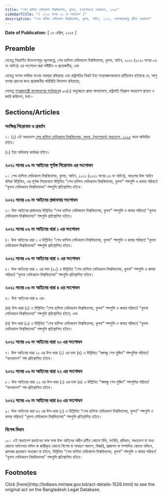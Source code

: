 ```yaml
---
title: "শেখ হাসিনা মেডিক্যাল বিশ্ববিদ্যালয়, খুলনা, (সংশোধন) অধ্যাদেশ, ২০২৫"
sidebarTitle: "( ২০২৫ সনের ১৩ নং অধ্যাদেশ )"
description: "শেখ হাসিনা মেডিক্যাল বিশ্ববিদ্যালয়, খুলনা, আইন, ২০২১, সংশোধনকল্পে প্রণীত অধ্যাদেশ"
---
```


**Date of Publication:** [ ১৩ এপ্রিল, ২০২৫ ]

## Preamble

যেহেতু নিম্নবর্ণিত উদ্দেশ্যসমূহ পূরণকল্পে, শেখ হাসিনা মেডিক্যাল বিশ্ববিদ্যালয়, খুলনা, আইন, ২০২১ (২০২১ সনের ০৬ নং আইন) এর সংশোধন করা সমীচীন ও প্রয়োজনীয়; এবং

যেহেতু সংসদ ভাঙ্গিয়া যাওয়া অবস্থায় রহিয়াছে এবং রাষ্ট্রপতির নিকট ইহা সন্তোষজনকভাবে প্রতীয়মান হইয়াছে যে, আশু ব্যবস্থা গ্রহণের জন্য প্রয়োজনীয় পরিস্থিতি বিদ্যমান রহিয়াছে;

সেহেতু [গণপ্রজাতন্ত্রী বাংলাদেশের সংবিধান](/act-957.html "গণপ্রজাতন্ত্রী বাংলাদেশের সংবিধান")ের ৯৩(১) অনুচ্ছেদে প্রদত্ত ক্ষমতাবলে, রাষ্ট্রপতি নিম্নরূপ অধ্যাদেশ প্রণয়ন ও জারি করিলেন, যথা:-

## Sections/Articles

### সংক্ষিপ্ত শিরোনাম ও প্রবর্তন

১। (১) এই অধ্যাদেশ [শেখ হাসিনা মেডিক্যাল বিশ্ববিদ্যালয়, খুলনা, (সংশোধন) অধ্যাদেশ, ২০২৫](/laws/act-1526 "শেখ হাসিনা মেডিক্যাল বিশ্ববিদ্যালয়, খুলনা, (সংশোধন) অধ্যাদেশ, ২০২৫") নামে অভিহিত হইবে।

(২) ইহা অবিলম্বে কার্যকর হইবে।

### ২০২১ সনের ০৬ নং আইনের পূর্ণাঙ্গ শিরোনাম এর সংশোধন

২। শেখ হাসিনা মেডিক্যাল বিশ্ববিদ্যালয়, খুলনা, আইন, ২০২১ (২০২১ সনের ০৬ নং আইন), অতঃপর উক্ত আইন বলিয়া উল্লিখিত, এর পূর্ণাঙ্গ শিরোনামে উল্লিখিত “শেখ হাসিনা মেডিক্যাল বিশ্ববিদ্যালয়, খুলনা” শব্দগুলি ও কমার পরিবর্তে “খুলনা মেডিক্যাল বিশ্ববিদ্যালয়” শব্দগুলি প্রতিস্থাপিত হইবে।

### ২০২১ সনের ০৬ নং আইনের প্রস্তাবনার সংশোধন

৩। উক্ত আইনের প্রস্তাবনায় উল্লিখিত “শেখ হাসিনা মেডিক্যাল বিশ্ববিদ্যালয়, খুলনা” শব্দগুলি ও কমার পরিবর্তে “খুলনা মেডিক্যাল বিশ্ববিদ্যালয়” শব্দগুলি প্রতিস্থাপিত হইবে।

### ২০২১ সনের ০৬ নং আইনের ধারা ১ এর সংশোধন

৪। উক্ত আইনের ধারা ১ এ উল্লিখিত “শেখ হাসিনা মেডিক্যাল বিশ্ববিদ্যালয়, খুলনা” শব্দগুলি ও কমার পরিবর্তে “খুলনা মেডিক্যাল বিশ্ববিদ্যালয়” শব্দগুলি প্রতিস্থাপিত হইবে।

### ২০২১ সনের ০৬ নং আইনের ধারা ২ এর সংশোধন

৫। উক্ত আইনের ধারা ২ এর দফা (২০) এ উল্লিখিত “শেখ হাসিনা মেডিক্যাল বিশ্ববিদ্যালয়, খুলনা” শব্দগুলি ও কমার পরিবর্তে “খুলনা মেডিক্যাল বিশ্ববিদ্যালয়” শব্দগুলি প্রতিস্থাপিত হইবে।

### ২০২১ সনের ০৬ নং আইনের ধারা ৪ এর সংশোধন

৬। উক্ত আইনের ধারা ৪ এর-

(ক) উপ-ধারা (১) এ উল্লিখিত “শেখ হাসিনা মেডিক্যাল বিশ্ববিদ্যালয়, খুলনা” শব্দগুলি ও কমার পরিবর্তে “খুলনা মেডিক্যাল বিশ্ববিদ্যালয়” শব্দগুলি প্রতিস্থাপিত হইবে; এবং

(খ) উপ-ধারা (২) এ উল্লিখিত “শেখ হাসিনা মেডিক্যাল বিশ্ববিদ্যালয়, খুলনা” শব্দগুলি ও কমার পরিবর্তে “খুলনা মেডিক্যাল বিশ্ববিদ্যালয়” শব্দগুলি প্রতিস্থাপিত হইবে।

### ২০২১ সনের ০৬ নং আইনের ধারা ২০ এর সংশোধন

৭। উক্ত আইনের ধারা ২০ এর উপ-ধারা (১) এর দফা (ঙ) এ উল্লিখিত “বঙ্গবন্ধু শেখ মুজিব” শব্দগুলির পরিবর্তে “বাংলাদেশ” শব্দ প্রতিস্থাপিত হইবে।

### ২০২১ সনের ০৬ নং আইনের ধারা ২২ এর সংশোধন

৮। উক্ত আইনের ধারা ২২ এর উপ-ধারা (১) এর দফা (ঙ) এ উল্লিখিত “বঙ্গবন্ধু শেখ মুজিব” শব্দগুলির পরিবর্তে “বাংলাদেশ” শব্দ প্রতিস্থাপিত হইবে।

### ২০২১ সনের ০৬ নং আইনের ধারা ৪৩ এর সংশোধন

৯। উক্ত আইনের ধারা ৪৩ এর উপ-ধারা (১) এ উল্লিখিত “শেখ হাসিনা মেডিক্যাল বিশ্ববিদ্যালয়, খুলনা” শব্দগুলি ও কমার পরিবর্তে “খুলনা মেডিক্যাল বিশ্ববিদ্যালয়” শব্দগুলি প্রতিস্থাপিত হইবে।

### বিশেষ বিধান

১০। এই অধ্যাদেশ প্রবর্তনের সঙ্গে সঙ্গে উক্ত আইনের অধীন প্রণীত কোনো বিধি, সংবিধি, প্রবিধান, অধ্যাদেশ বা অন্য কোনো আইনগত দলিল বা জারীকৃত কোনো বিশেষ বা সাধারণ আদেশ, বিজ্ঞপ্তি, প্রজ্ঞাপন বা সম্পাদিত কোনো দলিলে, প্রসঙ্গের প্রয়োজন অন্যরূপ না হইলে, উল্লিখিত “শেখ হাসিনা মেডিক্যাল বিশ্ববিদ্যালয়, খুলনা” শব্দগুলি ও কমার পরিবর্তে “খুলনা মেডিক্যাল বিশ্ববিদ্যালয়” শব্দগুলি প্রতিস্থাপিত হইবে।

## Footnotes

<Note>
  Click [here](http://bdlaws.minlaw.gov.bd/act-details-1526.html) to see the original act on the Bangladesh Legal Database.
</Note>
